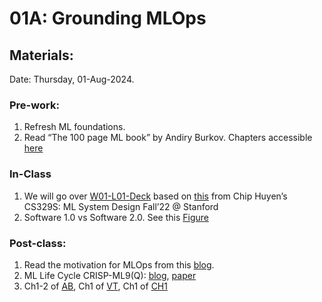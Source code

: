 # 01A: Grounding MLOps {.unnumbered}

## Materials:
Date: Thursday, 01-Aug-2024.

### Pre-work:

1. Refresh ML foundations.
2. Read "The 100 page ML book" by Andiry Burkov. Chapters accessible [here](https://themlbook.com/wiki/doku.php)

### In-Class

1. We will go over [W01-L01-Deck](https://docs.google.com/presentation/d/1G2aMDawcGXl-yY3z72emIZ-5PRFsWTEjASBOUGo8MHs/edit?usp=sharing) based on [this](https://docs.google.com/presentation/d/1bhjgRelQ0O5FnYCOGiCVWg_SkfRcZ9bffQsgk6yAaL0/edit#slide=id.gb3e5cf682f_0_261) from Chip Huyen's CS329S: ML System Design Fall'22 @ Stanford
2. Software 1.0 vs Software 2.0. See this [Figure](./data/newton2.png)

### Post-class:

1. Read the motivation for MLOps from this [blog](https://ml-ops.org/content/motivation).
2. ML Life Cycle CRISP-ML9(Q): [blog](https://ml-ops.org/content/crisp-ml), [paper](https://arxiv.org/abs/2003.05155)
3. Ch1-2 of [AB](https://www.mlebook.com/wiki/doku.php), Ch1 of [VT](https://www.manning.com/books/effective-data-science-infrastructure), Ch1 of [CH1](https://www.oreilly.com/library/view/designing-machine-learning/9781098107956/)
